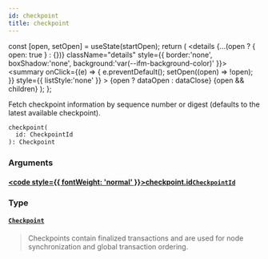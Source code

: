 ```yaml
---
id: checkpoint
title: checkpoint
---
```









  const [open, setOpen] = useState(startOpen);
  return (
    <details {...(open ? { open: true } : {})} className="details" style={{ border:'none', boxShadow:'none', background:'var(--ifm-background-color)' }}>
      <summary
        onClick={(e) => {
          e.preventDefault();
          setOpen((open) => !open);
        }}
        style={{ listStyle:'none' }}
      >
      {open ? dataOpen : dataClose}
      </summary>
      {open && children}
    </details>
  );
};








Fetch checkpoint information by sequence number or digest (defaults to the latest available
checkpoint).


```graphql
checkpoint(
  id: CheckpointId
): Checkpoint
```




### Arguments

#### [<code style={{ fontWeight: 'normal' }}>checkpoint.<b>id</b></code>](#)<Bullet />[`CheckpointId`](/references/iota-api/iota-graphql/reference/types/inputs/checkpoint-id) <Badge class="badge badge--secondary" text="input"/> 
> 
> 
> 
> 

### Type

#### [`Checkpoint`](/references/iota-api/iota-graphql/reference/types/objects/checkpoint) <Badge class="badge badge--secondary" text="object"/> 
> 
> 
> Checkpoints contain finalized transactions and are used for node synchronization
> and global transaction ordering.
> 






